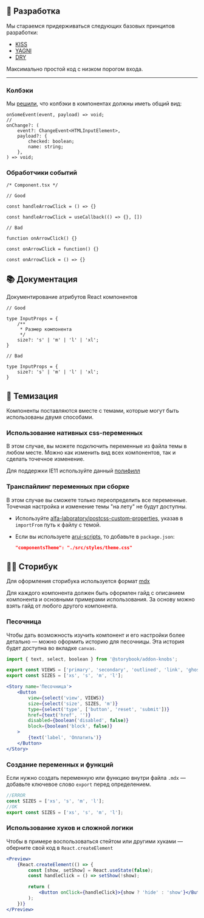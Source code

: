 
<Meta title='Принципы|FAQ' />

## 🔨 Разработка

Мы стараемся придерживаться следующих базовых принципов разработки:

- [KISS](https://ru.wikipedia.org/wiki/KISS_%28%D0%BF%D1%80%D0%B8%D0%BD%D1%86%D0%B8%D0%BF%29)
- [YAGNI](https://ru.wikipedia.org/wiki/YAGNI)
- [DRY](https://ru.wikipedia.org/wiki/Don%E2%80%99t_repeat_yourself)

Максимально простой код с низком порогом входа.

---

### Колбэки

Мы [решили](https://github.com/alfa-laboratory/core-components/issues/45#issuecomment-609640997), что колбэки в компонентах должны иметь общий вид:

```tsx
onSomeEvent(event, payload) => void;
//
onChange?: (
    event?: ChangeEvent<HTMLInputElement>,
    payload?: {
        checked: boolean;
        name: string;
    },
) => void;
```

### Обработчики событий

```tsx
/* Component.tsx */

// Good

const handleArrowClick = () => {}

const handleArrowClick = useCallback(() => {}, [])

// Bad

function onArrowClick() {}

const onArrowClick = function() {}

const onArrowClick = () => {}

```

## 📚 Документация

Документирование атрибутов React компонентов

```tsx
// Good

type InputProps = {
    /**
     * Размер компонента
     */
    size?: 's' | 'm' | 'l' | 'xl';
}

// Bad

type InputProps = {
    size?: 's' | 'm' | 'l' | 'xl';
}

```


## 💅 Темизация

Компоненты поставляются вместе с темами, которые могут быть использованы двумя способами.

### Использование нативных css-переменных

В этом случае, вы можете подключить переменные из файла темы в любом месте. Можно как изменить вид всех компонентов, так и сделать точечное изменение.

Для поддержки IE11 используйте данный [полифилл](https://github.com/nuxodin/ie11CustomProperties)

### Транспайлинг переменных при сборке

В этом случае вы сможете только переопределить все переменные. Точечная настройка и изменение темы "на лету" не будут доступны.

- Используйте [alfa-laboratory/postcss-custom-properties](https://github.com/alfa-laboratory/postcss-custom-properties), указав в `importFrom` путь к файлу с темой.

- Если вы используете [arui-scripts](https://github.com/alfa-laboratory/arui-scripts), то добавьте в `package.json`:

  ```json
  "сomponentsTheme": "./src/styles/theme.css"
  ```


## 🧙‍♀️ Сторибук

Для оформления сторибука используется формат [mdx](https://storybook.js.org/docs/formats/mdx-syntax/)

Для каждого компонента должен быть оформлен гайд с описанием компонента и основными примерами использования.
За основу можно взять гайд от любого другого компонента.

### Песочница

Чтобы дать возможность изучить компонент и его настройки более детально — можно оформить историю для песочницы.
Эта история будет доступна во вкладке `canvas`.

```jsx
import { text, select, boolean } from '@storybook/addon-knobs';

export const VIEWS = ['primary', 'secondary', 'outlined', 'link', 'ghost'];
export const SIZES = ['xs', 's', 'm', 'l'];

<Story name='Песочница'>
    <Button
        view={select('view', VIEWS)}
        size={select('size', SIZES, 'm')}
        type={select('type', ['button', 'reset', 'submit'])}
        href={text('href', '')}
        disabled={boolean('disabled', false)}
        block={boolean('block', false)}
    >
        {text('label', 'Оплатить')}
    </Button>
</Story>
```

### Создание переменных и функций

Если нужно создать переменную или функцию внутри файла `.mdx` — добавьте ключевое слово `export` перед определением.

```jsx
//ERROR
const SIZES = ['xs', 's', 'm', 'l'];
//OK
export const SIZES = ['xs', 's', 'm', 'l'];
```

### Использование хуков и сложной логики

Чтобы в примере воспользоваться стейтом или другими хуками — оберните свой код в `React.createElement`

```jsx
<Preview>
    {React.createElement(() => {
        const [show, setShow] = React.useState(false);
        const handleClick = () => setShow(!show);

        return (
            <Button onClick={handleClick}>{show ? 'hide' : 'show'}</Button>
        );
    })}
</Preview>
```
